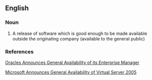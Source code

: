 ==English==

===Noun===
{{en-noun|-}}

# A release of software which is good enough to be made available outside the originating company (available to the general public)

===References===
[http://www.oracle.com/corporate/press/2007_mar/enterprise-manger-10g-release-3.html Oracles Announces General Availability of its Enterprise Manager]

[http://www.oracle.com/corporate/press/2007_mar/enterprise-manger-10g-release-3.html Microsoft Announces General Availability of Virtual Server 2005]
{{count page|[[Wiktionary:Page count]]}}